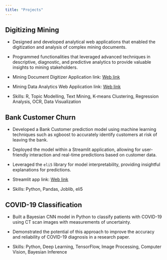 ```yaml
---
title: "Projects"
---
```


## Digitizing Mining

- Designed and developed analytical web applications that enabled the digitization and analysis of complex mining documents.

- Programmed functionalities that leveraged advanced techniques in descriptive, diagnostic, and predictive analytics to provide valuable insights to mining stakeholders.

- Mining Document Digitizer Application link: [Web link](https://example.com/mining-app)

- Mining Data Analytics Web Application link: [Web link](https://example.com/mining-analytics)

- Skills: R, Topic Modelling, Text Mining, K-means Clustering, Regression Analysis, OCR, Data Visualization

## Bank Customer Churn

- Developed a Bank Customer prediction model using machine learning techniques such as xgboost to accurately identify customers at risk of leaving the bank.

- Deployed the model within a Streamlit application, allowing for user-friendly interaction and real-time predictions based on customer data.

- Leveraged the `eli5` library for model interpretability, providing insightful explanations for predictions.

- Streamlit app link: [Web link](https://example.com/bank-churn-app)

- Skills: Python, Pandas, Joblib, eli5

## COVID-19 Classification

- Built a Bayesian CNN model in Python to classify patients with COVID-19 using CT scan images with measurements of uncertainty.

- Demonstrated the potential of this approach to improve the accuracy and reliability of COVID-19 diagnosis in a research paper.

- Skills: Python, Deep Learning, TensorFlow, Image Processing, Computer Vision, Bayesian Inference